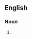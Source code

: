 {{also|electroencephalography}}
==English==

===Noun===
{{en-noun|-}}

# {{alternative spelling of|electroencephalography|lang=en}}